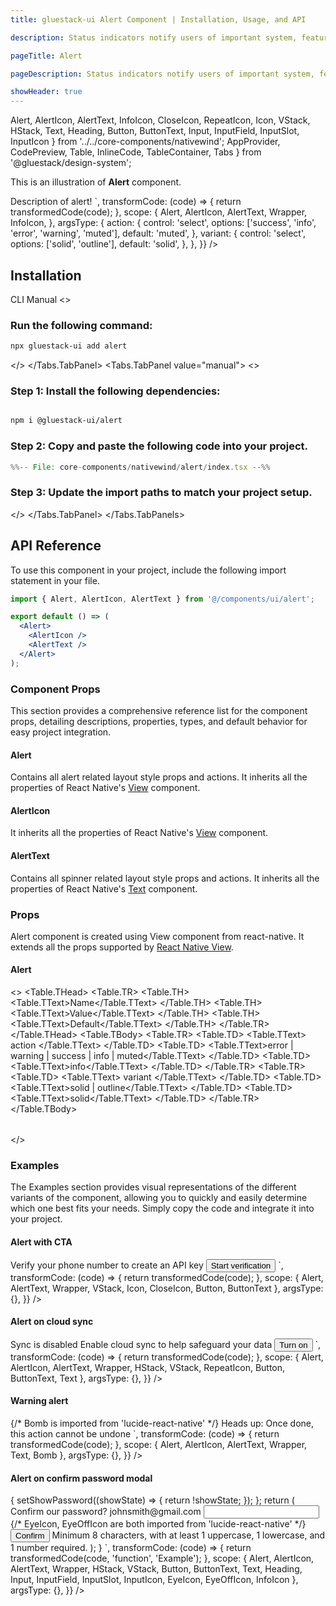```yaml
---
title: gluestack-ui Alert Component | Installation, Usage, and API

description: Status indicators notify users of important system, feature, or page conditions that require attention.

pageTitle: Alert

pageDescription: Status indicators notify users of important system, feature, or page conditions that require attention.

showHeader: true
---
```



<Meta title="with-nativewind/Components/Feedback/Alert" />

  Alert,
  AlertIcon,
  AlertText,
  InfoIcon,
  CloseIcon,
  RepeatIcon,
  Icon,
  VStack,
  HStack,
  Text,
  Heading,
  Button,
  ButtonText,
  Input,
  InputField,
  InputSlot,
  InputIcon
} from '../../core-components/nativewind';
  AppProvider,
  CodePreview,
  Table,
  InlineCode,
  TableContainer,
  Tabs
} from '@gluestack/design-system';

This is an illustration of **Alert** component.

<Wrapper>
  <CodePreview
    _rendererWrapper={{ px: '$2.5' }}
    showComponentRenderer={true}
    showArgsController={true}
    metaData={{
      code: `
        <Alert {...props}>
          <AlertIcon as={InfoIcon} />
          <AlertText>
            Description of alert!
          </AlertText>
        </Alert>
      `,
      transformCode: (code) => {
        return transformedCode(code);
      },
      scope: {
        Alert,
        AlertIcon,
        AlertText,
        Wrapper,
        InfoIcon,
      },
      argsType: {
        action: {
          control: 'select',
          options: ['success', 'info', 'error', 'warning', 'muted'],
          default: 'muted',
        },
        variant: {
          control: 'select',
          options: ['solid', 'outline'],
          default: 'solid',
        },
      },
    }}
  />
</Wrapper>

<br />

## Installation

<Tabs value="cli" type="section">
<Tabs.TabList>
      <Tabs.Tab value="cli">
        <Tabs.TabTitle>CLI</Tabs.TabTitle>
      </Tabs.Tab>
     <Tabs.Tab value="manual">
        <Tabs.TabTitle>Manual</Tabs.TabTitle>
     </Tabs.Tab>
  </Tabs.TabList>
  <Tabs.TabPanels>
    <Tabs.TabPanel value="cli">
<>

### Run the following command:
  ```bash
  npx gluestack-ui add alert
  ```
</>
    </Tabs.TabPanel>
    <Tabs.TabPanel value="manual"> 
<>

### Step 1: Install the following dependencies:

```bash

npm i @gluestack-ui/alert

```

### Step 2: Copy and paste the following code into your project.

<CollapsibleCode>

```jsx 
%%-- File: core-components/nativewind/alert/index.tsx --%% 
```

</CollapsibleCode>

### Step 3: Update the import paths to match your project setup.
</>
    </Tabs.TabPanel>
  </Tabs.TabPanels>
</Tabs>

## API Reference

To use this component in your project, include the following import statement in your file.

```jsx
import { Alert, AlertIcon, AlertText } from '@/components/ui/alert';
```

<AnatomyImage mobileUrl='https://i.imgur.com/gdI4o2w.png' webUrl='https://i.imgur.com/f8hHiIJ.png' classNameStyle='aspect-[513/375] md:aspect-[736/259]' />

```jsx
export default () => (
  <Alert>
    <AlertIcon />
    <AlertText />
  </Alert>
);
```

### Component Props

This section provides a comprehensive reference list for the component props, detailing descriptions, properties, types, and default behavior for easy project integration.

#### Alert

Contains all alert related layout style props and actions. It inherits all the properties of React Native's [View](https://reactnative.dev/docs/pressable) component.

#### AlertIcon

It inherits all the properties of React Native's [View](https://reactnative.dev/docs/view) component.

#### AlertText

Contains all spinner related layout style props and actions. It inherits all the properties of React Native's [Text](https://reactnative.dev/docs/text) component.

### Props

Alert component is created using View component from react-native. It extends all the props supported by [React Native View](https://reactnative.dev/docs/view#props).

#### Alert

<>
  <TableContainer>
    <Table>
      <Table.THead>
        <Table.TR>
          <Table.TH>
            <Table.TText>Name</Table.TText>
          </Table.TH>
          <Table.TH>
            <Table.TText>Value</Table.TText>
          </Table.TH>
          <Table.TH>
            <Table.TText>Default</Table.TText>
          </Table.TH>
        </Table.TR>
      </Table.THead>
      <Table.TBody>
        <Table.TR>
          <Table.TD>
            <Table.TText>
              <InlineCode>action</InlineCode>
            </Table.TText>
          </Table.TD>
          <Table.TD>
            <Table.TText>error | warning | success | info | muted</Table.TText>
          </Table.TD>
          <Table.TD>
            <Table.TText>info</Table.TText>
          </Table.TD>
        </Table.TR>
        <Table.TR>
          <Table.TD>
            <Table.TText>
              <InlineCode>variant</InlineCode>
            </Table.TText>
          </Table.TD>
          <Table.TD>
            <Table.TText>solid | outline</Table.TText>
          </Table.TD>
          <Table.TD>
            <Table.TText>solid</Table.TText>
          </Table.TD>
        </Table.TR>
      </Table.TBody>
    </Table>
  </TableContainer>
</>

### Examples

The Examples section provides visual representations of the different variants of the component, allowing you to quickly and easily determine which one best fits your needs. Simply copy the code and integrate it into your project.

#### Alert with CTA

<Wrapper>
  <CodePreview
    showComponentRenderer={true}
    showArgsController={false}
     _rendererWrapper={{
      alignItems: 'stretch',
      padding: 20
    }}
    metaData={{
      code: `
        <Alert
          action="success"
          className="gap-4 max-w-[585px] w-full self-center items-start min-[400px]:items-center"
        >
          <VStack className="gap-4 min-[400px]:flex-row justify-between flex-1 min-[400px]:items-center">
            <AlertText className="font-semibold text-typography-900" size="sm">
              Verify your phone number to create an API key
            </AlertText>
            <Button size="sm" className="hidden sm:flex">
              <ButtonText>Start verification</ButtonText>
            </Button>
          </VStack>
          <Icon as={CloseIcon} />
        </Alert>
      `,
      transformCode: (code) => {
        return transformedCode(code);
      },
      scope: {
        Alert,
        AlertText,
        Wrapper,
        VStack,
        Icon,
        CloseIcon,
        Button,
        ButtonText
      },
      argsType: {},
    }}
  />
</Wrapper>

#### Alert on cloud sync

<Wrapper>
  <CodePreview
    _rendererWrapper={{
      alignItems: 'stretch',
      padding: 20
    }}
    showComponentRenderer={true}
    showArgsController={false}
    metaData={{
      code: `
        <Alert
          action="warning"
          className="gap-4 max-w-[516px] w-full flex-row flex py-4 items-start self-center"
        >
          <AlertIcon as={RepeatIcon} className="mt-1" />
          <HStack className="justify-between flex-1 items-center gap-1 sm:gap-8">
            <VStack className="flex-1">
              <Text className="font-semibold text-typography-900">
                Sync is disabled
              </Text>
              <AlertText className="text-typography-900" size="sm">
                Enable cloud sync to help safeguard your data
              </AlertText>
            </VStack>
            <Button size="xs">
              <ButtonText>Turn on</ButtonText>
            </Button>
          </HStack>
        </Alert>
      `,
      transformCode: (code) => {
        return transformedCode(code);
      },
      scope: {
        Alert,
        AlertIcon,
        AlertText,
        Wrapper,
        HStack,
        VStack,
        RepeatIcon,
        Button,
        ButtonText,
        Text
      },
      argsType: {},
    }}
  />
</Wrapper>

#### Warning alert

<Wrapper>
  <CodePreview
    _rendererWrapper={{
      padding: 20
    }}
    showComponentRenderer={true}
    showArgsController={false}
    metaData={{
      code: `
        <Alert action="error" className="gap-3">
          {/* Bomb is imported from 'lucide-react-native' */}
          <AlertIcon as={Bomb} size="lg" />
          <AlertText className="text-typography-900" size="sm">
            <Text className="mr-2 font-semibold text-typography-900">
              Heads up:
            </Text>
            Once done, this action cannot be undone
          </AlertText>
        </Alert>
      `,
      transformCode: (code) => {
        return transformedCode(code);
      },
      scope: {
        Alert,
        AlertIcon,
        AlertText,
        Wrapper,
        Text,
        Bomb
      },
      argsType: {},
    }}
  />
</Wrapper>

#### Alert on confirm password modal

<Wrapper>
  <CodePreview
    _rendererWrapper={{
      padding: 20
    }}
    showComponentRenderer={true}
    showArgsController={false}
    metaData={{
      code: `
        function Example() {
          const [showPassword, setShowPassword] = React.useState(false);
          const handleState = () => {
            setShowPassword((showState) => {
              return !showState;
            });
          };
          return (
            <VStack className="gap-5 sm:gap-8 p-6 sm:p-9 border border-outline-200 bg-background-0 rounded-xl shadow-hard-5 w-full max-w-[423px]">
              <VStack className="items-center gap-1">
                <Heading size="xl">Confirm our password?</Heading>
                <Text>johnsmith@gmail.com</Text>
              </VStack>
              <VStack className="gap-3 sm:gap-5">
                <Input className="rounded-md" size="sm">
                  <InputField
                    type={showPassword ? 'text' : 'password'}
                    placeholder="Enter password"
                  />
                  <InputSlot className="mr-3" onPress={handleState}>
                    {/* EyeIcon, EyeOffIcon are both imported from 'lucide-react-native' */}
                    <InputIcon
                      size="xs"
                      as={showPassword ? EyeIcon : EyeOffIcon}
                      className="stroke-background-600"
                    />
                  </InputSlot>
                </Input>
                <Button className="w-full rounded-md" size="sm">
                  <ButtonText>Confirm</ButtonText>
                </Button>
              </VStack>
              <Alert className="items-start" action="muted">
                <AlertIcon as={InfoIcon} size="xs" className="stroke-background-500" />
                <AlertText className="text-typography-600" size="xs">
                  Minimum 8 characters, with at least 1 uppercase, 1 lowercase, and 1
                  number required.
                </AlertText>
              </Alert>
            </VStack>
          );
        }
      `,
      transformCode: (code) => {
        return transformedCode(code, 'function', 'Example');
      },
      scope: {
        Alert,
        AlertIcon,
        AlertText,
        Wrapper,
        HStack,
        VStack,
        Button,
        ButtonText,
        Text,
        Heading,
        Input,
        InputField,
        InputSlot,
        InputIcon,
        EyeIcon,
        EyeOffIcon,
        InfoIcon
      },
      argsType: {},
    }}
  />
</Wrapper>
